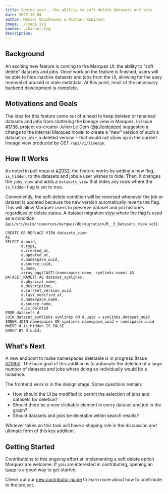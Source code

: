 ```yaml
---
title: Coming soon - the ability to soft delete datasets and jobs
date: 2022-10-04
author: Maciej Obuchowski & Michael Robinson
image: ./image.svg
banner: ./banner.svg
description: 
---
```


## Background

An exciting new feature is coming to the Marquez UI: the ability to “soft delete” datasets and jobs. Once work on the feature is finished, users will be able to hide inactive datasets and jobs from the UI, allowing for the easy removal of unused or stale metadata. At this point, most of the necessary backend development is complete. 

## Motivations and Goals

The idea for this feature came out of a need to keep deleted or renamed datasets and jobs from cluttering the lineage view in Marquez. In Issue [#1736](https://github.com/MarquezProject/marquez/issues/1736), project co-creator Julien Le Dem ([@julienledem](https://github.com/julienledem)) suggested a change to the internal Marquez model to create a “new” version of such a dataset or job – a deleted version – that would not show up in the current lineage view produced by GET `/api/v1/lineage`.  

## How It Works

As noted in pull request [#2032](https://github.com/MarquezProject/marquez/pull/2032), the feature works by adding a new flag, `is_hidden`, to the datasets and jobs a user wishes to hide. Then, it changes the `jobs_view` and adds a `datasets_view` that hides any rows where the `is_hidden` flag is set to true.

Conveniently, the soft-delete condition will be reversed whenever the job or dataset is updated because the new version automatically reverts the flag. This will allow Marquez users to preserve dataset and job histories regardless of delete status.
A dataset migration [view](https://github.com/MarquezProject/marquez/blob/main/api/src/main/resources/marquez/db/migration/R__3_Datasets_view.sql) where the flag is used as a condition (`api/src/main/resources/marquez/db/migration/R__3_Datasets_view.sql`):

```
CREATE OR REPLACE VIEW datasets_view
AS
SELECT d.uuid,
       d.type,
       d.created_at,
       d.updated_at,
       d.namespace_uuid,
       d.source_uuid,
       d.name,
       array_agg(CAST((namespaces.name, symlinks.name) AS DATASET_NAME)) AS dataset_symlinks,
       d.physical_name,
       d.description,
       d.current_version_uuid,
       d.last_modified_at,
       d.namespace_name,
       d.source_name,
       d.is_deleted
FROM datasets d
JOIN dataset_symlinks symlinks ON d.uuid = symlinks.dataset_uuid
INNER JOIN namespaces ON symlinks.namespace_uuid = namespaces.uuid
WHERE d.is_hidden IS FALSE
GROUP BY d.uuid;
```

## What’s Next

A new endpoint to make namespaces deletable is in progress (Issue [#2095](https://github.com/MarquezProject/marquez/issues/2095)). The main goal of this addition is to automate the deletion of a large number of datasets and jobs where doing so individually would be a nuisance.

The frontend work is in the design stage. Some questions remain: 
- How should the UI be modified to permit the selection of jobs and datasets for deletion? 
- Should there be a new clickable element in every dataset and job in the graph? 
- Should datasets and jobs be deletable within search results?

Whoever takes on this task will have a shaping role in the discussion and ultimate form of this key addition.

## Getting Started

Contributions to this ongoing effort at implementing a soft delete option Marquez are welcome. If you are interested in contributing, opening an [issue](https://github.com/MarquezProject/marquez/issues) is a good way to get started. 

Check out our [new contributor guide](https://github.com/OpenLineage/OpenLineage/blob/main/CONTRIBUTING.md) to learn more about how to contribute to the project.
